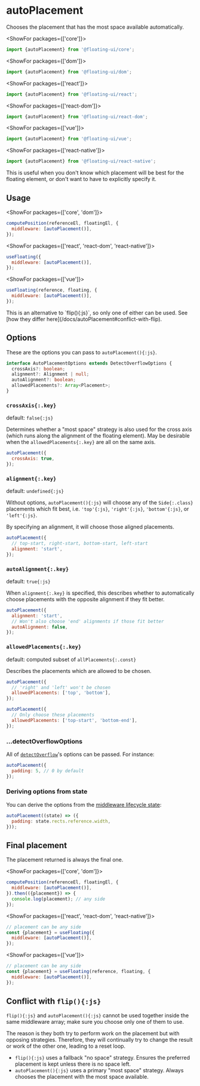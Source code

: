 <PageCard>

# autoPlacement

Chooses the placement that has the most space available
automatically.

<MiddlewareContainer>
  <MiddlewareBadge type="Visibility Optimizer" />
</MiddlewareContainer>

<ShowFor packages={['core']}>

```js
import {autoPlacement} from '@floating-ui/core';
```

</ShowFor>

<ShowFor packages={['dom']}>

```js
import {autoPlacement} from '@floating-ui/dom';
```

</ShowFor>

<ShowFor packages={['react']}>

```js
import {autoPlacement} from '@floating-ui/react';
```

</ShowFor>

<ShowFor packages={['react-dom']}>

```js
import {autoPlacement} from '@floating-ui/react-dom';
```

</ShowFor>

<ShowFor packages={['vue']}>

```js
import {autoPlacement} from '@floating-ui/vue';
```

</ShowFor>

<ShowFor packages={['react-native']}>

```js
import {autoPlacement} from '@floating-ui/react-native';
```

</ShowFor>

This is useful when you don't know which placement will be best
for the floating element, or don't want to have to explicitly
specify it.

</PageCard>

<div className="flex flex-col gap-4">
  <Chrome
    label="Scroll the container"
    center
    scrollable="y"
    className="h-96"
  >
    <Floating
      middleware={[
        {
          name: 'autoPlacement',
          options: {
            allowedPlacements: ['top', 'bottom'],
            rootBoundary: 'document',
          },
        },
      ]}
    >
      <div className="grid h-8 w-8 place-items-center border-2 border-dashed border-gray-1000" />
    </Floating>
  </Chrome>
</div>

## Usage

<ShowFor packages={['core', 'dom']}>

```js
computePosition(referenceEl, floatingEl, {
  middleware: [autoPlacement()],
});
```

</ShowFor>

<ShowFor packages={['react', 'react-dom', 'react-native']}>

```js
useFloating({
  middleware: [autoPlacement()],
});
```

</ShowFor>

<ShowFor packages={['vue']}>

```js
useFloating(reference, floating, {
  middleware: [autoPlacement()],
});
```

</ShowFor>

<Notice type="warning" title="Note">
  This is an alternative to `flip(){:js}`, so only one of either can be used.
  See [how they differ here](/docs/autoPlacement#conflict-with-flip).
</Notice>

## Options

These are the options you can pass to `autoPlacement(){:js}`.

```ts
interface AutoPlacementOptions extends DetectOverflowOptions {
  crossAxis?: boolean;
  alignment?: Alignment | null;
  autoAlignment?: boolean;
  allowedPlacements?: Array<Placement>;
}
```

### `crossAxis{:.key}`

default: `false{:js}`

Determines whether a "most space" strategy is also used for the
cross axis (which runs along the alignment of the floating
element). May be desirable when the `allowedPlacements{:.key}`
are all on the same axis.

```js
autoPlacement({
  crossAxis: true,
});
```

### `alignment{:.key}`

default: `undefined{:js}`

Without options, `autoPlacement(){:js}` will choose any of the
`Side{:.class}` placements which fit best, i.e. `'top'{:js}`,
`'right'{:js}`, `'bottom'{:js}`, or `'left'{:js}`.

By specifying an alignment, it will choose those aligned
placements.

```js
autoPlacement({
  // top-start, right-start, bottom-start, left-start
  alignment: 'start',
});
```

### `autoAlignment{:.key}`

default: `true{:js}`

When `alignment{:.key}` is specified, this describes whether to
automatically choose placements with the opposite alignment if
they fit better.

```js
autoPlacement({
  alignment: 'start',
  // Won't also choose 'end' alignments if those fit better
  autoAlignment: false,
});
```

### `allowedPlacements{:.key}`

default: computed subset of `allPlacements{:.const}`

Describes the placements which are allowed to be chosen.

```js
autoPlacement({
  // 'right' and 'left' won't be chosen
  allowedPlacements: ['top', 'bottom'],
});
```

```js
autoPlacement({
  // Only choose these placements
  allowedPlacements: ['top-start', 'bottom-end'],
});
```

### ...detectOverflowOptions

All of [`detectOverflow`](/docs/detectOverflow#options)'s options
can be passed. For instance:

```js
autoPlacement({
  padding: 5, // 0 by default
});
```

### Deriving options from state

You can derive the options from the
[middleware lifecycle state](/docs/middleware#middlewarestate):

```js
autoPlacement((state) => ({
  padding: state.rects.reference.width,
}));
```

## Final placement

The placement returned is always the final one.

<ShowFor packages={['core', 'dom']}>

```js
computePosition(referenceEl, floatingEl, {
  middleware: [autoPlacement()],
}).then(({placement}) => {
  console.log(placement); // any side
});
```

</ShowFor>

<ShowFor packages={['react', 'react-dom', 'react-native']}>

```js
// placement can be any side
const {placement} = useFloating({
  middleware: [autoPlacement()],
});
```

</ShowFor>

<ShowFor packages={['vue']}>

```js
// placement can be any side
const {placement} = useFloating(reference, floating, {
  middleware: [autoPlacement()],
});
```

</ShowFor>

## Conflict with `flip(){:js}`

`flip(){:js}` and `autoPlacement(){:js}` cannot be used together
inside the same middleware array; make sure you choose only one
of them to use.

The reason is they both try to perform work on the placement but
with opposing strategies. Therefore, they will continually try to
change the result or work of the other one, leading to a reset
loop.

- `flip(){:js}` uses a fallback "no space" strategy. Ensures the
  preferred placement is kept unless there is no space left.
- `autoPlacement(){:js}` uses a primary "most space" strategy.
  Always chooses the placement with the most space available.
